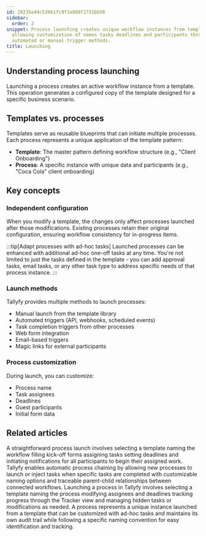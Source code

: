 ```yaml
---
id: 28235e44c536b1fc9f1e809f2731bb56
sidebar:
  order: 2
snippet: Process launching creates unique workflow instances from templates while
  allowing customization of names tasks deadlines and participants through various
  automated or manual trigger methods.
title: Launching
---
```


## Understanding process launching

Launching a process creates an active workflow instance from a template. This operation generates a configured copy of the template designed for a specific business scenario.

## Templates vs. processes

Templates serve as reusable blueprints that can initiate multiple processes. Each process represents a unique application of the template pattern:

* **Template**: The master pattern defining workflow structure (e.g., "Client Onboarding")
* **Process**: A specific instance with unique data and participants (e.g., "Coca Cola" client onboarding)

## Key concepts

### Independent configuration

When you modify a template, the changes only affect processes launched after those modifications. Existing processes retain their original configuration, ensuring workflow consistency for in-progress items.

:::tip[Adapt processes with ad-hoc tasks]
Launched processes can be enhanced with additional ad-hoc one-off tasks at any time. You're not limited to just the tasks defined in the template - you can add approval tasks, email tasks, or any other task type to address specific needs of that process instance.
:::

### Launch methods

Tallyfy provides multiple methods to launch processes:

* Manual launch from the template library
* Automated triggers (API, webhooks, scheduled events)
* Task completion triggers from other processes
* Web form integration
* Email-based triggers
* Magic links for external participants

### Process customization

During launch, you can customize:
* Process name
* Task assignees
* Deadlines
* Guest participants
* Initial form data


<PageTree />


## Related articles
<CardGrid>
<LinkTitleCard header="<b>Tutorials > Launch a process</b>" href="/products/pro/tutorials/your-first-process/" > A straightforward process launch involves selecting a template naming the workflow filling kick-off forms assigning tasks setting deadlines and initiating notifications for all participants to begin their assigned work. </LinkTitleCard>
<LinkTitleCard header="<b>Launching > Launch another process when a task is completed</b>" href="/products/pro/launching/launch-process-when-task-is-completed/" > Tallyfy enables automatic process chaining by allowing new processes to launch or inject tasks when specific tasks are completed with customizable naming options and traceable parent-child relationships between connected workflows. </LinkTitleCard>
<LinkTitleCard header="<b>Launching > Launch manually</b>" href="/products/pro/launching/how-can-i-launch-a-process-in-tallyfy/" > Launching a process in Tallyfy involves selecting a template naming the process modifying assignees and deadlines tracking progress through the Tracker view and managing hidden tasks or modifications as needed. </LinkTitleCard>
<LinkTitleCard header="<b>Tracking And Tasks > More about processes</b>" href="/products/pro/tracking-and-tasks/processes/" > A process represents a unique instance launched from a template that can be customized with ad-hoc tasks and maintains its own audit trail while following a specific naming convention for easy identification and tracking. </LinkTitleCard>
</CardGrid>